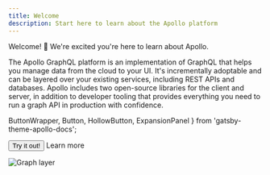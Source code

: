```yaml
---
title: Welcome
description: Start here to learn about the Apollo platform
---
```


Welcome! 👋 We're excited you're here to learn about Apollo.

The Apollo GraphQL platform is an implementation of GraphQL that helps you manage data from the cloud to your UI. It's incrementally adoptable and can be layered over your existing services, including REST APIs and databases. Apollo includes two open-source libraries for the client and server, in addition to developer tooling that provides everything you need to run a graph API in production with confidence.

  ButtonWrapper,
  Button,
  HollowButton,
  ExpansionPanel
} from 'gatsby-theme-apollo-docs';

<ButtonWrapper>
  <Button to="/tutorial/introduction">Try it out!</Button>
  <HollowButton to="/intro/platform">Learn more</HollowButton>
</ButtonWrapper>

<ExpansionPanel />

![Graph layer](./img/platform.jpg)
